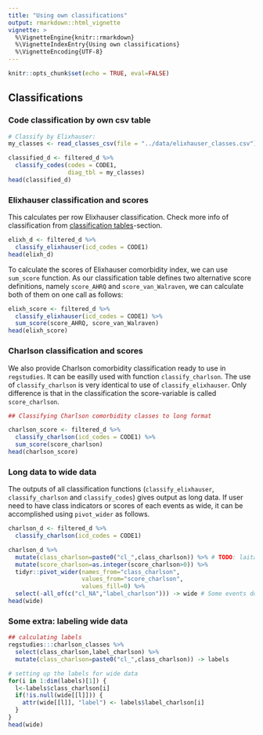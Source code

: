 ```yaml
---
title: "Using own classifications"
output: rmarkdown::html_vignette
vignette: >
  %\VignetteEngine{knitr::rmarkdown}
  %\VignetteIndexEntry{Using own classifications}
  %\VignetteEncoding{UTF-8}
---
```



```r
knitr::opts_chunk$set(echo = TRUE, eval=FALSE)
```


## Classifications

### Code classification by own csv table



```r
# Classify by Elixhauser:
my_classes <- read_classes_csv(file = "../data/elixhauser_classes.csv")

classified_d <- filtered_d %>%
  classify_codes(codes = CODE1,
                 diag_tbl = my_classes) 
head(classified_d)
```


### Elixhauser classification and scores

This calculates per row Elixhauser classification. Check more info of classification from [classification tables](docs/articles/classification_tables.html)-section.

```r
elixh_d <- filtered_d %>% 
  classify_elixhauser(icd_codes = CODE1)
head(elixh_d)
```
To calculate the scores of Elixhauser comorbidity index, we can use `sum_score` function. As our classification table defines two alternative score definitions, namely `score_AHRQ` and `score_van_Walraven`, we can calculate both of them on one call as follows:

```r
elixh_score <- filtered_d %>% 
  classify_elixhauser(icd_codes = CODE1) %>%
  sum_score(score_AHRQ, score_van_Walraven)
head(elixh_score)
```


### Charlson classification and scores

We also provide Charlson comorbidity classification ready to use in `regstudies`. It can be easilly used with function `classify_charlson`. The use of `classify_charlson` is very identical to use of `classify_elixhauser`. Only difference is that in the classification the score-variable is called `score_charlson`.

```r
## Classifying Charlson comorbidity classes to long format

charlson_score <- filtered_d %>% 
  classify_charlson(icd_codes = CODE1) %>%
  sum_score(score_charlson)
head(charlson_score)
```

### Long data to wide data

The outputs of all classification functions (`classify_elixhauser`, `classify_charlson` and `classify_codes`) gives output as long data. If user need to have class indicators or scores of each events as wide, it can be accomplished using `pivot_wider` as follows.

```r
charlson_d <- filtered_d %>% 
  classify_charlson(icd_codes = CODE1)

charlson_d %>%
  mutate(class_charlson=paste0("cl_",class_charlson)) %>% # TODO: laita tämä ominaisuus classify-funktioon sisälle!
  mutate(score_charlson=as.integer(score_charlson>0)) %>% 
  tidyr::pivot_wider(names_from="class_charlson",
                     values_from="score_charlson",
                     values_fill=0) %>%
  select(-all_of(c("cl_NA","label_charlson"))) -> wide # Some events do not belong to any class. That creates NA to data and pivot_wider handles NA classes to cl_NA column in this code.
head(wide)
```

### Some extra: labeling wide data

```r
## calculating labels
regstudies:::charlson_classes %>%
  select(class_charlson,label_charlson) %>%
  mutate(class_charlson=paste0("cl_",class_charlson)) -> labels

# setting up the labels for wide data
for(i in 1:dim(labels)[1]) {
  l<-labels$class_charlson[i]
  if(!is.null(wide[[l]])) {
    attr(wide[[l]], "label") <- labels$label_charlson[i]
  }
}
head(wide)
```


